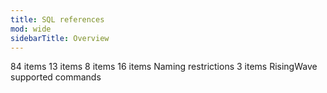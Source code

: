 ```yaml
---
title: SQL references
mod: wide
sidebarTitle: Overview
---
```

<CardGroup>
  <Card title="Commands" icon="terminal" href="sql-commands">
    84 items
  </Card>
  <Card title="Query syntax" icon="code" href="query-syntax">
    13 items
  </Card>
  <Card title="Data types" icon="table" href="sql-data-types">
    8 items
  </Card>
  <Card title="Functions and operators" icon="function" href="sql-functions">
    16 items
  </Card>
  <Card title="Identifiers" icon="id-badge" href="sql-identifiers">
    Naming restrictions
  </Card>
  <Card title="System catalogs" icon="database" href="system-catalogs">
    3 items
  </Card>
  <Card title="Psql commands" icon="terminal" href="psql-commands">
    RisingWave supported commands
  </Card>
</CardGroup>
